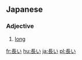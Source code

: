 ==Japanese==
{{ja-kanjitab|長}}
===Adjective===
{{ja-adj|kk|decl=i|hira=ながい|rom=nagai}}
# [[long]]

{{ja-i|長|なが|naga}}

[[fr:長い]]
[[hu:長い]]
[[ja:長い]]
[[pl:長い]]
